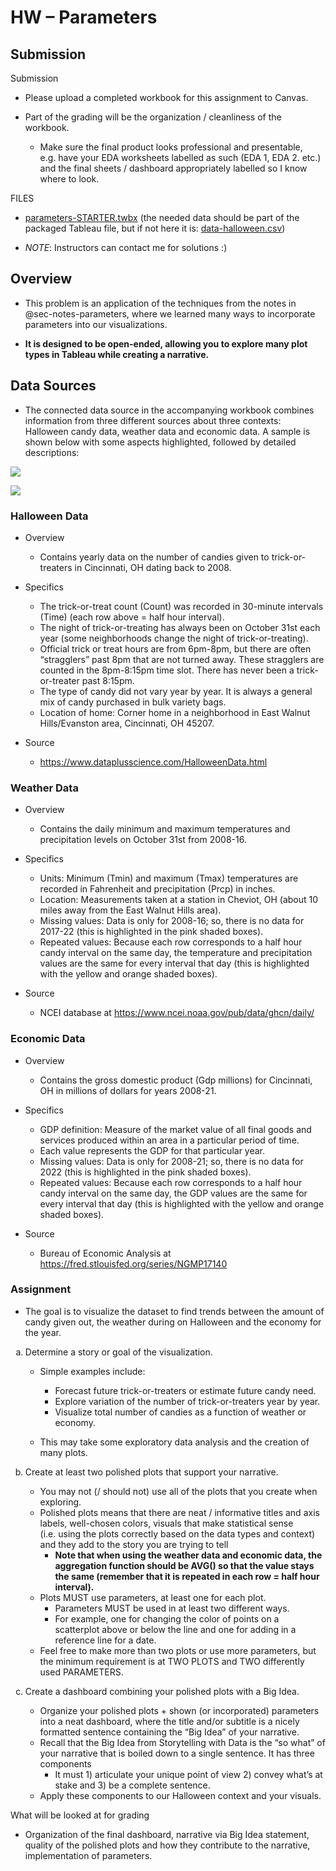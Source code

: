 # HW -- Parameters {#sec-hw-parameters}

## Submission

Submission

-   Please upload a completed workbook for this assignment to Canvas.

-   Part of the grading will be the organization / cleanliness of the workbook.

    -   Make sure the final product looks professional and presentable, e.g. have your EDA worksheets labelled as such (EDA 1, EDA 2. etc.) and the final sheets / dashboard appropriately labelled so I know where to look.

FILES

-   [parameters-STARTER.twbx](https://github.com/coltongearhart/dana320/blob/main/tableau/parameters-STARTER.twbx) (the needed data should be part of the packaged Tableau file, but if not here it is: [data-halloween.csv](https://github.com/coltongearhart/dana320/blob/main/tableau/data-halloween.csv))

-   *NOTE*: Instructors can contact me for solutions :)

## Overview

-   This problem is an application of the techniques from the notes in @sec-notes-parameters, where we learned many ways to incorporate parameters into our visualizations.

-   **It is designed to be open-ended, allowing you to explore many plot types in Tableau while creating a narrative.**

## Data Sources

-   The connected data source in the accompanying workbook combines information from three different sources about three contexts: Halloween candy data, weather data and economic data. A sample is shown below with some aspects highlighted, followed by detailed descriptions:

![](images/hw2.3-data.png){fig-align="left"}

![](images/hw2.3-data-2.png){fig-align="left"}

### Halloween Data

-   Overview

    -   Contains yearly data on the number of candies given to trick-or-treaters in Cincinnati, OH dating back to 2008.

-   Specifics

    -   The trick-or-treat count (Count) was recorded in 30-minute intervals (Time) (each row above = half hour interval).
    -   The night of trick-or-treating has always been on October 31st each year (some neighborhoods change the night of trick-or-treating).
    -   Official trick or treat hours are from 6pm-8pm, but there are often "stragglers" past 8pm that are not turned away. These stragglers are counted in the 8pm-8:15pm time slot. There has never been a trick-or-treater past 8:15pm.
    -   The type of candy did not vary year by year. It is always a general mix of candy purchased in bulk variety bags.
    -   Location of home: Corner home in a neighborhood in East Walnut Hills/Evanston area, Cincinnati, OH 45207.

-   Source

    -   <https://www.dataplusscience.com/HalloweenData.html>

### Weather Data

-   Overview

    -   Contains the daily minimum and maximum temperatures and precipitation levels on October 31st from 2008-16.

-   Specifics

    -   Units: Minimum (Tmin) and maximum (Tmax) temperatures are recorded in Fahrenheit and precipitation (Prcp) in inches.
    -   Location: Measurements taken at a station in Cheviot, OH (about 10 miles away from the East Walnut Hills area).
    -   Missing values: Data is only for 2008-16; so, there is no data for 2017-22 (this is highlighted in the pink shaded boxes).
    -   Repeated values: Because each row corresponds to a half hour candy interval on the same day, the temperature and precipitation values are the same for every interval that day (this is highlighted with the yellow and orange shaded boxes).

-   Source

    -   NCEI database at <https://www.ncei.noaa.gov/pub/data/ghcn/daily/>

### Economic Data

-   Overview

    -   Contains the gross domestic product (Gdp millions) for Cincinnati, OH in millions of dollars for years 2008-21.

-   Specifics

    -   GDP definition: Measure of the market value of all final goods and services produced within an area in a particular period of time.
    -   Each value represents the GDP for that particular year.
    -   Missing values: Data is only for 2008-21; so, there is no data for 2022 (this is highlighted in the pink shaded boxes).
    -   Repeated values: Because each row corresponds to a half hour candy interval on the same day, the GDP values are the same for every interval that day (this is highlighted with the yellow and orange shaded boxes).

-   Source

    -   Bureau of Economic Analysis at <https://fred.stlouisfed.org/series/NGMP17140>

### Assignment

-   The goal is to visualize the dataset to find trends between the amount of candy given out, the weather during on Halloween and the economy for the year.

a.  Determine a story or goal of the visualization.

    -   Simple examples include:

        -   Forecast future trick-or-treaters or estimate future candy need.
        -   Explore variation of the number of trick-or-treaters year by year.
        -   Visualize total number of candies as a function of weather or economy.

    -   This may take some exploratory data analysis and the creation of many plots.

b.  Create at least two polished plots that support your narrative.

    -   You may not (/ should not) use all of the plots that you create when exploring.
    -   Polished plots means that there are neat / informative titles and axis labels, well-chosen colors, visuals that make statistical sense (i.e. using the plots correctly based on the data types and context) and they add to the story you are trying to tell
        -   **Note that when using the weather data and economic data, the aggregation function should be AVG() so that the value stays the same (remember that it is repeated in each row = half hour interval).**
    -   Plots MUST use parameters, at least one for each plot.
        -   Parameters MUST be used in at least two different ways.
        -   For example, one for changing the color of points on a scatterplot above or below the line and one for adding in a reference line for a date.
    -   Feel free to make more than two plots or use more parameters, but the minimum requirement is at TWO PLOTS and TWO differently used PARAMETERS.

c.  Create a dashboard combining your polished plots with a Big Idea.

    -   Organize your polished plots + shown (or incorporated) parameters into a neat dashboard, where the title and/or subtitle is a nicely formatted sentence containing the "Big Idea" of your narrative.
    -   Recall that the Big Idea from Storytelling with Data is the "so what" of your narrative that is boiled down to a single sentence. It has three components
        -   It must 1) articulate your unique point of view 2) convey what's at stake and 3) be a complete sentence.
    -   Apply these components to our Halloween context and your visuals.

What will be looked at for grading

-   Organization of the final dashboard, narrative via Big Idea statement, quality of the polished plots and how they contribute to the narrative, implementation of parameters.
